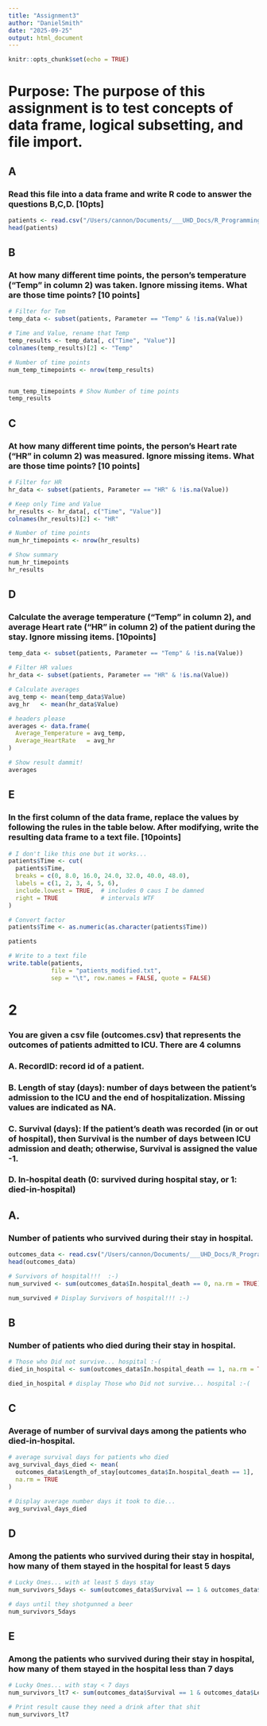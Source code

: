 ```yaml
---
title: "Assignment3"
author: "DanielSmith"
date: "2025-09-25"
output: html_document
---
```


```r
knitr::opts_chunk$set(echo = TRUE)
```

# Purpose: The purpose of this assignment is to test concepts of data frame, logical subsetting, and file import.
## A
### Read this file into a data frame and write R code to answer the questions B,C,D. [10pts]

```r
patients <- read.csv("/Users/cannon/Documents/___UHD_Docs/R_Programming_CS5301/CSVs/Assign3/patient.csv",sep=",",header=T)
head(patients)
```

## B
### At how many different time points, the person’s temperature (“Temp” in column 2) was taken. Ignore missing items. What are those time points? [10 points]

```r

# Filter for Tem
temp_data <- subset(patients, Parameter == "Temp" & !is.na(Value))

# Time and Value, rename that Temp
temp_results <- temp_data[, c("Time", "Value")]
colnames(temp_results)[2] <- "Temp"

# Number of time points
num_temp_timepoints <- nrow(temp_results)


num_temp_timepoints # Show Number of time points 
temp_results
```

## C
### At how many different time points, the person’s Heart rate (“HR” in column 2) was measured. Ignore missing items. What are those time points? [10 points]


```r

# Filter for HR
hr_data <- subset(patients, Parameter == "HR" & !is.na(Value))

# Keep only Time and Value
hr_results <- hr_data[, c("Time", "Value")]
colnames(hr_results)[2] <- "HR"

# Number of time points
num_hr_timepoints <- nrow(hr_results)

# Show summary
num_hr_timepoints
hr_results
```

## D
### Calculate the average temperature (“Temp” in column 2), and average Heart rate (“HR” in column 2) of the patient during the stay. Ignore missing items. [10points]

```r
temp_data <- subset(patients, Parameter == "Temp" & !is.na(Value))

# Filter HR values
hr_data <- subset(patients, Parameter == "HR" & !is.na(Value))

# Calculate averages
avg_temp <- mean(temp_data$Value)
avg_hr   <- mean(hr_data$Value)

# headers please
averages <- data.frame(
  Average_Temperature = avg_temp,
  Average_HeartRate   = avg_hr
)

# Show result dammit!
averages

```

## E
### In the first column of the data frame, replace the values by following the rules in the table below. After modifying, write the resulting data frame to a text file. [10points]

```r

# I don't like this one but it works...
patients$Time <- cut(
  patients$Time,
  breaks = c(0, 8.0, 16.0, 24.0, 32.0, 40.0, 48.0),
  labels = c(1, 2, 3, 4, 5, 6),
  include.lowest = TRUE,  # includes 0 caus I be damned
  right = TRUE            # intervals WTF
)

# Convert factor 
patients$Time <- as.numeric(as.character(patients$Time))

patients

# Write to a text file
write.table(patients,
            file = "patients_modified.txt",
            sep = "\t", row.names = FALSE, quote = FALSE)
```

# 2 
### You are given a csv file (outcomes.csv) that represents the outcomes of patients admitted to ICU. There are 4 columns
### A. RecordID: record id of a patient.
### B. Length of stay (days): number of days between the patient's admission to the ICU and the end of hospitalization. Missing values are indicated as NA.
### C. Survival (days): If the patient's death was recorded (in or out of hospital), then Survival is the number of days between ICU admission and death; otherwise, Survival is assigned the value -1.
### D. In-hospital death (0: survived during hospital stay, or 1: died-in-hospital)
## A.
### Number of patients who survived during their stay in hospital.

```r
outcomes_data <- read.csv("/Users/cannon/Documents/___UHD_Docs/R_Programming_CS5301/CSVs/Assign3/outcomes.csv",sep=",",header=T)
head(outcomes_data) 

# Survivors of hospital!!!  :-)
num_survived <- sum(outcomes_data$In.hospital_death == 0, na.rm = TRUE)

num_survived # Display Survivors of hospital!!! :-)
```

## B
### Number of patients who died during their stay in hospital.

```r

# Those who Did not survive... hospital :-(
died_in_hospital <- sum(outcomes_data$In.hospital_death == 1, na.rm = TRUE)

died_in_hospital # display Those who Did not survive... hospital :-(
```

## C
### Average of number of survival days among the patients who died-in-hospital.

```r

# average survival days for patients who died
avg_survival_days_died <- mean(
  outcomes_data$Length_of_stay[outcomes_data$In.hospital_death == 1],
  na.rm = TRUE
)

# Display average number days it took to die...
avg_survival_days_died

```

## D
### Among the patients who survived during their stay in hospital, how many of them stayed in the hospital for least 5 days

```r

# Lucky Ones... with at least 5 days stay
num_survivors_5days <- sum(outcomes_data$Survival == 1 & outcomes_data$Length_of_stay >= 5, na.rm = TRUE)

# days until they shotgunned a beer
num_survivors_5days

```

## E
### Among the patients who survived during their stay in hospital, how many of them stayed in the hospital less than 7 days

```r

# Lucky Ones... with stay < 7 days
num_survivors_lt7 <- sum(outcomes_data$Survival == 1 & outcomes_data$Length_of_stay < 7, na.rm = TRUE)

# Print result cause they need a drink after that shit
num_survivors_lt7
```
